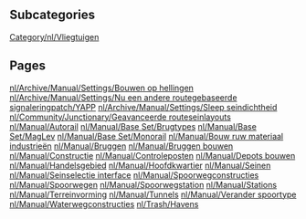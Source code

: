 
== Subcategories ==
[[Category/nl/Vliegtuigen]]

== Pages ==
[[nl/Archive/Manual/Settings/Bouwen op hellingen]]
[[nl/Archive/Manual/Settings/Nu een andere routegebaseerde signaleringpatch/YAPP]]
[[nl/Archive/Manual/Settings/Sleep seindichtheid]]
[[nl/Community/Junctionary/Geavanceerde routeseinlayouts]]
[[nl/Manual/Autorail]]
[[nl/Manual/Base Set/Brugtypes]]
[[nl/Manual/Base Set/MagLev]]
[[nl/Manual/Base Set/Monorail]]
[[nl/Manual/Bouw ruw materiaal industrieën]]
[[nl/Manual/Bruggen]]
[[nl/Manual/Bruggen bouwen]]
[[nl/Manual/Constructie]]
[[nl/Manual/Controleposten]]
[[nl/Manual/Depots bouwen]]
[[nl/Manual/Handelsgebied]]
[[nl/Manual/Hoofdkwartier]]
[[nl/Manual/Seinen]]
[[nl/Manual/Seinselectie interface]]
[[nl/Manual/Spoorwegconstructies]]
[[nl/Manual/Spoorwegen]]
[[nl/Manual/Spoorwegstation]]
[[nl/Manual/Stations]]
[[nl/Manual/Terreinvorming]]
[[nl/Manual/Tunnels]]
[[nl/Manual/Verander spoortype]]
[[nl/Manual/Waterwegconstructies]]
[[nl/Trash/Havens]]
